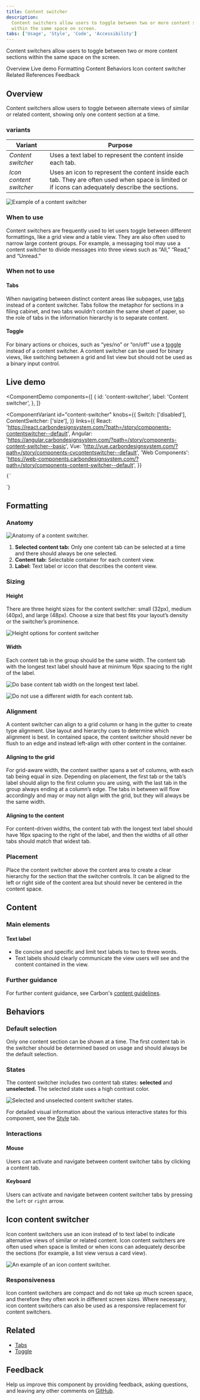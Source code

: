 ```yaml
---
title: Content switcher
description:
  Content switchers allow users to toggle between two or more content sections
  within the same space on screen.
tabs: ['Usage', 'Style', 'Code', 'Accessibility']
---
```


<PageDescription>

Content switchers allow users to toggle between two or more content sections
within the same space on the screen.

</PageDescription>

<AnchorLinks>

<AnchorLink>Overview</AnchorLink>
<AnchorLink>Live demo</AnchorLink>
<AnchorLink>Formatting</AnchorLink>
<AnchorLink>Content</AnchorLink>
<AnchorLink>Behaviors</AnchorLink>
<AnchorLink>Icon content switcher</AnchorLink>
<AnchorLink>Related</AnchorLink>
<AnchorLink>References</AnchorLink>
<AnchorLink>Feedback</AnchorLink>

</AnchorLinks>

## Overview

Content switchers allow users to toggle between alternate views of similar or
related content, showing only one content section at a time.

### variants

| Variant                 | Purpose                                                                                                                                            |
| ----------------------- | -------------------------------------------------------------------------------------------------------------------------------------------------- |
| _Content switcher_      | Uses a text label to represent the content inside each tab.                                                                                        |
| _Icon content switcher_ | Uses an icon to represent the content inside each tab. They are often used when space is limited or if icons can adequately describe the sections. |

<Row>
<Column colLg={12}>

![Example of a content switcher](images/content-switcher-usage-1.png)

</Column>
</Row>

### When to use

Content switchers are frequently used to let users toggle between different
formattings, like a grid view and a table view. They are also often used to
narrow large content groups. For example, a messaging tool may use a content
switcher to divide messages into three views such as “All,” “Read,” and
“Unread.”

### When not to use

#### Tabs

When navigating between distinct content areas like subpages, use
[tabs](/components/tabs/usage) instead of a content switcher. Tabs follow the
metaphor for sections in a filing cabinet, and two tabs wouldn’t contain the
same sheet of paper, so the role of tabs in the information hierarchy is to
separate content.

#### Toggle

For binary actions or choices, such as “yes/no” or “on/off” use a
[toggle](/components/toggle/usage) instead of a content switcher. A content
switcher can be used for binary views, like switching between a grid and list
view but should not be used as a binary input control.

## Live demo

<ComponentDemo
  components={[
    {
      id: 'content-switcher',
      label: 'Content switcher',
    },
  ]}
>
  <ComponentVariant
    id="content-switcher"
    knobs={{
      Switch: ['disabled'],
      ContentSwitcher: ['size'],
    }}
    links={{
      React:
        'https://react.carbondesignsystem.com/?path=/story/components-contentswitcher--default',
      Angular:
        'https://angular.carbondesignsystem.com/?path=/story/components-content-switcher--basic',
      Vue: 'http://vue.carbondesignsystem.com/?path=/story/components-cvcontentswitcher--default',
      'Web Components':
        'https://web-components.carbondesignsystem.com/?path=/story/components-content-switcher--default',
    }}
  >
    {`
<ContentSwitcher onChange={console.log}>
  <Switch name={'first'} text='First section' />
  <Switch name={'second'} text='Second section' />
  <Switch name={'third'} text='Third section' />
</ContentSwitcher>
`}
  </ComponentVariant>
</ComponentDemo>

## Formatting

### Anatomy

<Row>
<Column colLg={8}>

![Anatomy of a content switcher.](images/contentswitcher-usage-2.png)

</Column>
</Row>

1. **Selected content tab:** Only one content tab can be selected at a time and
   there should always be one selected.
2. **Content tab:** Selectable container for each content view.
3. **Label:** Text label or iccon that describes the content view.

### Sizing

#### Height

There are three height sizes for the content switcher: small (32px), medium
(40px), and large (48px). Choose a size that best fits your layout’s density or
the switcher’s prominence.

<Row>
<Column colLg={8}>

![Height options for content switcher](images/content-switcher-usage-sizes.png)

</Column>
</Row>

#### Width

Each content tab in the group should be the same width. The content tab with the
longest text label should have at minimum 16px spacing to the right of the
label.

<DoDontRow>
  <DoDont type="do" caption="Do base content tab width on the longest text label.">

![Do base content tab width on the longest text label.](images/contentswitcher-usage-3-do.png)

  </DoDont>
  <DoDont type="dont" caption="Do not use a different width for each content tab.">

![Do not use a different width for each content tab.](images/contentswitcher-usage-3-dont.png)

  </DoDont>
</DoDontRow>

### Alignment

A content switcher can align to a grid column or hang in the gutter to create
type alignment. Use layout and hierarchy cues to determine which alignment is
best. In contained space, the content switcher should never be flush to an edge
and instead left-align with other content in the container.

#### Aligning to the grid

For grid-aware width, the content swither spans a set of columns, with each tab
being equal in size. Depending on placement, the first tab or the tab’s label
should align to the first column you are using, with the last tab in the group
always ending at a column’s edge. The tabs in between will flow accordingly and
may or may not align with the grid, but they will always be the same width.

#### Aligning to the content

For content-driven widths, the content tab with the longest text label should
have 16px spacing to the right of the label, and then the widths of all other
tabs should match that widest tab.

### Placement

Place the content switcher above the content area to create a clear hierarchy
for the section that the switcher controls. It can be aligned to the left or
right side of the content area but should never be centered in the content
space.

## Content

### Main elements

#### Text label

- Be concise and specific and limit text labels to two to three words.
- Text labels should clearly communicate the view users will see and the content
  contained in the view.

### Further guidance

For further content guidance, see Carbon's
[content guidelines](/guidelines/content/overview/).

## Behaviors

### Default selection

Only one content section can be shown at a time. The first content tab in the
switcher should be determined based on usage and should always be the default
selection.

### States

The content switcher includes two content tab states: **selected** and
**unselected.** The selected state uses a high contrast color.

<Row>
<Column colLg={8}>

![Selected and unselected content switcher states.](images/contentswitcher-usage-4.png)

</Column>
</Row>

For detailed visual information about the various interactive states for this
component, see the [Style](/components/content-switcher/style) tab.

### Interactions

#### Mouse

Users can activate and navigate between content switcher tabs by clicking a
content tab.

#### Keyboard

Users can activate and navigate between content switcher tabs by pressing the
`left` or `right` arrow.

## Icon content switcher

Icon content switchers use an icon instead of to text label to indicate
alternative views of similar or related content. Icon content switchers are
often used when space is limited or when icons can adequately describe the
sections (for example, a list view versus a card view).

<Row>
<Column colLg={8}>

![An example of an icon content switcher.](images/content-switcher-icon.png)

</Column>
</Row>

### Responsiveness

Icon content switchers are compact and do not take up much screen space, and
therefore they often work in different screen sizes. Where necessary, icon
content switchers can also be used as a responsive replacement for content
switchers.

## Related

- [Tabs](/components/tabs/usage)
- [Toggle](/components/toggle/usage)

## Feedback

Help us improve this component by providing feedback, asking questions, and
leaving any other comments on
[GitHub](https://github.com/carbon-design-system/carbon-website/issues/new?assignees=&labels=feedback&template=feedback.md).
